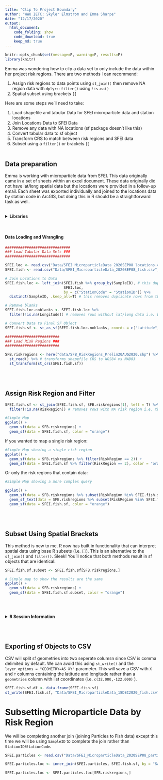 ```yaml
---
title: "Clip To Project Boundary"
author: "WWU IETC: Skyler Elmstrom and Emma Sharpe"
date: "12/17/2020"
output:
  html_document:
    code_folding: show
    code_download: true
    keep_md: true
---
```


<!--- keep_md: true saves both an HTML and a markdown document (.md) that can be opened within GitHub--->

<!--- Setup and Rmd Dependencies --->
```r
knitr::opts_chunk$set(message=F, warning=F, results=F)
library(knitr)
```

Emma was wondering how to clip a data set to only include the data within her project risk regions. There are two methods I can recommend:

1. Assign risk regions to data points using `st_join()` then remove NA region data with `dplyr::filter()` using `!is.na()`
2. Spatial subset using brackets `[]`

Here are some steps we'll need to take:

1. Load shapefile and tabular Data for SFEI microparticle data and station locations
2. Join Locations Data to SFEI Data
3. Remove any data with NA locations (sf package doesn't like this)
4. Convert tabular data to sf object
5. Transform CRS to match between risk regions and SFEI data
6. Subset using a `filter()` or brackets `[]`
<br><br>

## Data preparation
Emma is working with microparticle data from SFEI. This data originally came in a set of sheets within an excel document. These data originally did not have lat/long spatial data but the locations were provided in a follow-up email. Each sheet was exported individually and joined to the locations data by station code in ArcGIS, but doing this in R should be a straightforward task as well.
<br><br>

<details>
  <summary><b>Libraries</b></summary>
```r
library(here)
library(sf)
library(tidyverse)
```
</details>
<br>

#### Data Loading and Wrangling
```r
##############################
### Load Tabular Data Sets ###
##############################

SFEI.loc <- read.csv("Data/SFEI_MicroparticleData_2020SEP08_locations.csv", fileEncoding="UTF-8-BOM") # load with Excel BOM data removed to prevent odd characters in headers
SFEI.fish <- read.csv("Data/SFEI_MicroparticleData_2020SEP08_fish.csv", fileEncoding="UTF-8-BOM")

# Join Locations to Data
SFEI.fish.loc <- left_join(SFEI.fish %>% group_by(SampleID), # this duplicates some rows for an unknown reason
                           SFEI.loc,
                           by = c("StationCode" = "StationID")) %>%
  distinct(SampleID, .keep_all=T) # this removes duplicate rows from the join

# Remove blanks
SFEI.fish.loc.noblanks <- SFEI.fish.loc %>%
  filter(!is.na(Longitude)) # removes rows without lat/long data i.e. blanks

# Convert Data to Final SF Object
SFEI.fish.sf <- st_as_sf(SFEI.fish.loc.noblanks, coords = c("Latitude", "Longitude"), crs = "WGS84")

#########################
### Load Risk Regions ###
#########################

SFB.riskregions <- here("data/SFB_RiskRegions_Prelim20AUG2020.shp") %>% # path relative to main directory
  st_read() %>% # transforms shapefile CRS to WGS84 vs NAD83
  st_transform(st_crs(SFEI.fish.sf))
```
<br><br>

## Assign Risk Region and Filter
```r
SFEI.fish.sf <- st_join(SFEI.fish.sf, SFB.riskregions[1], left = T) %>% # left join of risk region numbers to SFEI data
  filter(!is.na(RiskRegion)) # removes rows with NA risk region i.e. those not within a risk region

#Simple Map
ggplot() +
  geom_sf(data = SFB.riskregions) +
  geom_sf(data = SFEI.fish.sf, color = "orange")
```
 
If you wanted to map a single risk region:
```r
#Simple Map showing a single risk region
ggplot() +
  geom_sf(data = SFB.riskregions %>% filter(RiskRegion == 2)) +
  geom_sf(data = SFEI.fish.sf %>% filter(RiskRegion == 2), color = "orange")
```

Or only the risk regions that contain data:
```r
#Simple Map showing a more complex query

ggplot() +
  geom_sf(data = SFB.riskregions %>% subset(RiskRegion %in% SFEI.fish.sf$RiskRegion)) +
  geom_sf_text(data = SFB.riskregions %>% subset(RiskRegion %in% SFEI.fish.sf$RiskRegion), aes(label = RiskRegion), color = "black") +
  geom_sf(data = SFEI.fish.sf, color = "orange")
```
<br><br>

## Subset Using Spatial Brackets
This method is new to me. R now has built in functionality that can interpret spatial data using base R subsets (i.e. `[]`). This is an alternative to the `sf_join()` and `filter()`. Sleek! You'll notice that both methods result in sf objects that are identical.
```r
SFEI.fish.sf.subset <- SFEI.fish.sf[SFB.riskregions,]

# Simple map to show the results are the same
ggplot() +
  geom_sf(data = SFB.riskregions) +
  geom_sf(data = SFEI.fish.sf.subset, color = "orange")
```
<br><br>

<details>
  <summary><b>R Session Information</b></summary>
```r
xfun::session_info('rmarkdown')
```
</details>
<br><br>

## Exporting sf Objects to CSV
CSV will split sf geometries into two seperate columsn since CSV is comma delimited by default. We can avoid this using `st_write()` and the `layer_options = "GEOMETRY=AS_XY"` parameter. This will save a CSV with `X` and `Y` columns containing the latitude and longitude rather than a `geometries` column with list coordinates (i.e. `c(32.000,-122.000)` ).

```r
SFEI.fish.sf.df <- data.frame(SFEI.fish.sf)
st_write(SFEI.fish.sf, "Data/SFEI_MicroparticleData_18DEC2020_fish.csv", layer_options = "GEOMETRY=AS_XY")
```

# Subsetting Microparticle Data by Risk Region

We will be completing another join (joining Particles to Fish data) except this time we will be using `SampleID` to complete the join rather than `StationID`/`StationCode`.


```r
SFEI.particles <- read.csv("Data/SFEI_MicroparticleData_2020SEP08_particles.csv", fileEncoding="UTF-8-BOM")

SFEI.particles.loc <- inner_join(SFEI.particles, SFEI.fish.sf, by = "SampleID") # cross-join

SFEI.particles.loc <- SFEI.particles.loc[SFB.riskregions,]
```

